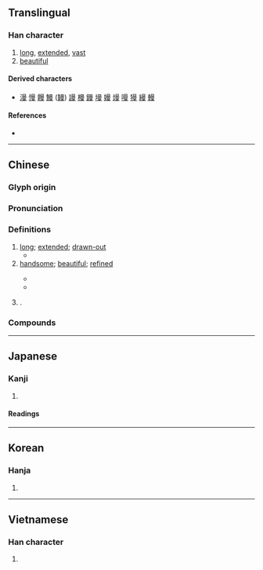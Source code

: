 {{character info}}
==Translingual==

===Han character===
{{Han char|rn=73|rad=曰|as=07|sn=11|four=60407|canj=AWLE|ids=⿳⺜罒又}}

# [[long]], [[extended]], [[vast]]
# [[beautiful]]

====Derived characters====
* [[漫]] [[慢]] [[饅]] [[鰻]] ([[鳗]]) [[謾]] [[槾]] [[鏝]] [[墁]] [[嫚]] [[熳]] [[𠼦]] [[獌]] [[縵]] [[䡬]]

====References====
* {{Han ref|kx=0503.020|dkj=14298|dj=0876.040|hdz=10399.150|uh=66FC|ud=26364|bh=B0D2|bd=45266}}

----

==Chinese==
{{zh-forms}}

===Glyph origin===
{{Han etym}}

===Pronunciation===
{{zh-pron
|m=màn
|c=maan6
|mn=bān/qz,xm,zz:boān
|mn-t=bhuang6/bhuêng6/mang6
|mn-t_note=bhuang6 - Shantou; bhuêng6 - Chaozhou; mang6 - literary, used in {{zh-l|*曼谷}}
|mc=y
|oc=y
|ma=
|cat=a
}}

===Definitions===
{{zh-hanzi}}

# [[long]]; [[extended]]; [[drawn-out]]
#* {{zh-x|韓 ^娥 因 曼-聲 哀哭，一 里 老幼 悲愁 垂-涕 相對，三日 不 食。|Han E, full of hurt, thus cried out in '''long''' wailing songs, and people of the neighbourhood found themselves sad, desolate, and full of tears, and for three days they were unable to eat.|ref=Liezi}}
# [[handsome]]; [[beautiful]]; [[refined]]
#: {{zh-x|曼妙|graceful; beautiful}}
#* {{zh-x|曼 理 皓 齒，說{yuè} 情 而 捐 精。|The beauty having '''delicate''' skin and pretty white teeth pleases feeling but exhausts energy.|ref=Hanfeizi}}
#* {{zh-x|今 雖 欲 自 雕琢，曼 辭 以 自-飾，無益 於 俗，不-信，適 足 取 辱 耳。|Now although I might try to add glory and fame to myself, or with '''fine''' words seek to excuse my error, it would have no effect on the vulgar. I would not be believed, but would only take upon myself further shame.|CL|ref=1st century {{BCE}}, {{w|Sima Qian}}, ''Letter to Ren An''. Translated by {{w|Burton Watson}}.}}
# {{surname|zh}}.

===Compounds===
{{zh-der|布希曼|安曼|土庫曼|曼妙|曼荼羅|曼延|曼暖|曼羨|曼儂|曼徹斯特|曼麗|曼睩|曼靡|曼波|曼衍|曼壽|曼聲|曼陀林|曼辭|曼澤|曼哈坦島|曼陀羅|柔曼|曼荊|曼鬋|曼谷|阿利曼|靡曼|輕歌曼舞|羅曼蒂克|阿曼|諾曼第|羅曼史|諾曼人|莫曼斯克|曼珠沙華|加里曼丹|祁曼塔格|寶天曼|喀勒塔吐格曼|吐曼塔勒|艾西曼|拜什吐格曼}}

----

==Japanese==

===Kanji===
{{ja-kanji|grade=|rs=曰07}}

# {{rfdef|ja|sort=曰07}}

====Readings====
{{ja-readings
|goon=まん, もん
|kanon=ばん
|kun=なが-い, ひ-く, ひろ-い
}}

----

==Korean==

===Hanja===
{{ko-hanja|hangeul=만|eumhun=|rv=man|mr=man|y=man}}

# {{rfdef|ko|sort=曰07}}

----

==Vietnamese==

===Han character===
{{vi-readings|reading=man, mạn|rs=曰07}}

# {{rfdef|vi|sort=曰07}}
